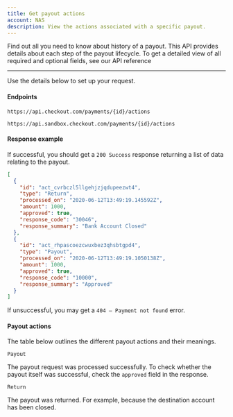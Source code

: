 ```yaml
---
title: Get payout actions
account: NAS
description: View the actions associated with a specific payout.
---
```


Find out all you need to know about history of a payout. This API provides details about each step of the payout lifecycle. To get a detailed view of all required and optional fields, see our <ExternalLink href="https://api-reference.checkout.com/preview/crusoe" target="_blank">API reference</ExternalLink>

---

Use the details below to set up your request.

#### Endpoints

<tabs>
<tab title="Live">
<LineCodeWrapper type="get">

`https://api.checkout.com/payments/{id}/actions`

</LineCodeWrapper>
</tab>
<tab title="Sandbox">
<LineCodeWrapper type="get">

`https://api.sandbox.checkout.com/payments/{id}/actions`

</LineCodeWrapper>
</tab>
</tabs>

#### Response example

If successful, you should get a `200 Success` response returning a list of data relating to the payout.

```json
[
  {
    "id": "act_cvrbczl5llgehjzjqdupeezwt4",
    "type": "Return",
    "processed_on": "2020-06-12T13:49:19.145592Z",
    "amount": 1000,
    "approved": true,
    "response_code": "30046",
    "response_summary": "Bank Account Closed"
  },
  {
    "id": "act_rhpascoezcwuxbez3qhsbtgpd4",
    "type": "Payout",
    "processed_on": "2020-06-12T13:49:19.1050138Z",
    "amount": 1000,
    "approved": true,
    "response_code": "10000",
    "response_summary": "Approved"
  }
]
```

<TipBox variant="info">

If unsuccessful, you may get a `404 – Payment not found` error.

</TipBox>


#### Payout actions

The table below outlines the different payout actions and their meanings.

<Table>
<TableBody>
<TableRow>
<TableCell>

`Payout`

</TableCell>
<TableCell>

The payout request was processed successfully. To check whether the payout itself was successful, check the `approved` field in the response.

</TableCell>
</TableRow>
<TableRow>
<TableCell>

`Return`

</TableCell>
<TableCell>

The payout was returned. For example, because the destination account has been closed.

</TableCell>
</TableRow>
</TableBody>
</Table>
